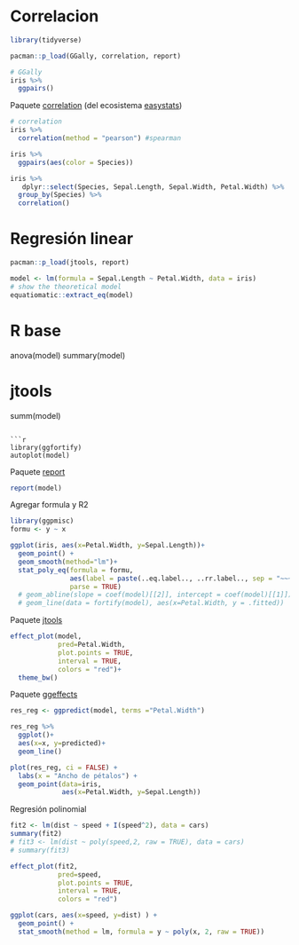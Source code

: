 # Correlacion

```r
library(tidyverse)
```


```r
pacman::p_load(GGally, correlation, report)
```

```r
# GGally
iris %>% 
  ggpairs()
```

Paquete [correlation]("https://easystats.github.io/correlation/articles/types.html") (del ecosistema [easystats]("https://easystats.github.io/easystats/"))

```r
# correlation
iris %>% 
  correlation(method = "pearson") #spearman
```

```r
iris %>% 
  ggpairs(aes(color = Species))
```

```r
iris %>%
   dplyr::select(Species, Sepal.Length, Sepal.Width, Petal.Width) %>%
  group_by(Species) %>%
  correlation()
```

# Regresión linear 

```r
pacman::p_load(jtools, report)
```

```r
model <- lm(formula = Sepal.Length ~ Petal.Width, data = iris)
# show the theoretical model
equatiomatic::extract_eq(model)
```

# R base
anova(model)
summary(model)

# jtools
summ(model)
```

```r
library(ggfortify)
autoplot(model)
```


Paquete [report](https://easystats.github.io/report/)

```r
report(model)
```

Agregar formula y R2

```r
library(ggpmisc)
formu <- y ~ x

ggplot(iris, aes(x=Petal.Width, y=Sepal.Length))+
  geom_point() +
  geom_smooth(method="lm")+
  stat_poly_eq(formula = formu,
               aes(label = paste(..eq.label.., ..rr.label.., sep = "~~~")),
               parse = TRUE) 
  # geom_abline(slope = coef(model)[[2]], intercept = coef(model)[[1]])
  # geom_line(data = fortify(model), aes(x=Petal.Width, y = .fitted))
```

Paquete [jtools](https://jtools.jacob-long.com/)

```r
effect_plot(model, 
            pred=Petal.Width, 
            plot.points = TRUE, 
            interval = TRUE, 
            colors = "red")+
  theme_bw()
```

Paquete [ggeffects](https://strengejacke.github.io/ggeffects/index.html)

```r
res_reg <- ggpredict(model, terms ="Petal.Width")

res_reg %>% 
  ggplot()+
  aes(x=x, y=predicted)+
  geom_line()

plot(res_reg, ci = FALSE) + 
  labs(x = "Ancho de pétalos") + 
  geom_point(data=iris, 
             aes(x=Petal.Width, y=Sepal.Length))
```

Regresión polinomial

```r
fit2 <- lm(dist ~ speed + I(speed^2), data = cars)
summary(fit2)
# fit3 <- lm(dist ~ poly(speed,2, raw = TRUE), data = cars)
# summary(fit3)

effect_plot(fit2, 
            pred=speed, 
            plot.points = TRUE, 
            interval = TRUE, 
            colors = "red")

```

```r
ggplot(cars, aes(x=speed, y=dist) ) +
  geom_point() +
  stat_smooth(method = lm, formula = y ~ poly(x, 2, raw = TRUE))
```

